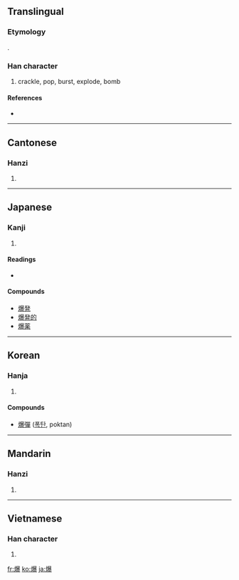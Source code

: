 ==Translingual==
===Etymology===
{{Han compound|火|暴|ls=psc|c1=s|c2=p}}.

===Han character===
{{Han char|rn=86|rad=火|as=15|sn=19|four=9683<sub>2</sub>|canj=火日廿水 (FATE)|ids=⿰[[火]][[暴]]}}

# crackle, pop, burst, explode, bomb

====References====
* {{Han ref|kx=0686.160|dkj=19540|dj=1099.030|hdz=32245.110|uh=7206|ud=29190|bh=C37A|bd=50042}}

----

==Cantonese==

===Hanzi===
{{yue-hanzi|jyut=|y=baau3}}

# {{defn|Cantonese|sort=火15}}

----

==Japanese==

===Kanji===
{{ja-kanji|grade=c|rs=火15}}

# {{defn|Japanese}}

====Readings====
* {{ja-readings|on=[[ばく]] (baku)|kun=[[さける]] (sakeru), [[やく]] (yaku)}}

====Compounds====
* [[爆発]]
* [[爆発的]]
* [[爆薬]]

----

==Korean==

===Hanja===
{{ko-hanja|hangeul=[[폭]], [[박]]|eumhun=|rv=pok, bak|mr=p'ok, pak|y=phok, pak}}

# {{defn|Korean|sort=火15}}

====Compounds====
* [[爆彈]] ([[폭탄]], poktan)

----

==Mandarin==

===Hanzi===
{{cmn-hanzi|pin=[[bào]] ([[bao4]])|wg=pao<sup>4</sup>}}

# {{defn|Mandarin|sort=火15}}

----

==Vietnamese==

===Han character===
{{vi-hantu|[[bạo]]|rs=火15}}

# {{defn|Vietnamese|sort=火15}}

[[fr:爆]]
[[ko:爆]]
[[ja:爆]]